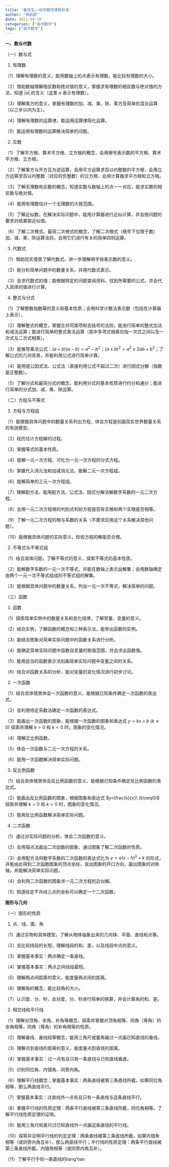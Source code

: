 ```yaml
---
title: '备学生——初中数学课程标准'
author: "杨启妍"
date: 2021-09-10
categories: ["高中数学"]
tags: ["高中数学"]
---
```


**一、数与代数**

（一）数与式

1. 有理数

（1）理解有理数的意义，能用数轴上的点表示有理数，能比较有理数的大小。

（2）借助数轴理解相反数和绝对值的意义，掌握求有理数的相反数与绝对值的方法，知道 $\vert a\vert$ 的含义（这里 $a$ 表示有理数）。

（3）理解乘方的意义，掌握有理数的加、减、乘、除、乘方及简单的混合运算（以三步以内为主）。

（4）理解有理数的运算律，能运用运算律简化运算。

（5）能运用有理数的运算解决简单的问题。

2. 实数

（1）了解平方根、算术平方根、立方根的概念，会用根号表示数的平方根、算术平方根、立方根。

（2）了解乘方与开方互为逆运算，会用平方运算求百以内整数的平方根，会用立方运算求百以内整数（对应的负整数）的立方根，会用计算器求平方根和立方根。

（3）了解无理数和实数的概念，知道实数与数轴上的点一一对应，能求实数的相反数与绝对值。

（4）能用有理数估计一个无理数的大致范围。

（5）了解近似数，在解决实际问题中，能用计算器进行近似计算，并会按问题的要求对结果取近似值。

（6）了解二次根式、最简二次根式的概念，了解二次根式（根号下仅限于数）加、减、乘、除运算法则，会用它们进行有关的简单四则运算。

3. 代数式

（1）借助现实情景了解代数式，进一步理解用字母表示数的意义。

（2）能分析简单问题中的数量关系，并用代数式表示。

（3）会求代数式的值；能根据特定的问题查阅资料，找到所需要的公式，并会代入具体的值进行计算。

4. 整式与分式

（1）了解整数指数幂的意义和基本性质；会用科学计数法表示数（包括在计算器上表示）。

（2）理解整式的概念，掌握合并同类项和去括号的法则，能进行简单的整式加法和减法运算；能进行简单的整式乘法运算（其中多项式相乘仅指一次式之间以及一次式与二次式相乘）。

（3）能推导乘法公式：$(a+b)(a-b)=a^2-b^2$；$(a\pm b)^2=a^2\pm 2ab+b^2$；了解公式的几何背景，并能利用公式进行简单计算。

（4）能用提公因式法、公式法（直接利用公式不超过二次）进行因式分解（指数是正整数）。

（5）了解分式和最简分式的概念，能利用分式的基本性质进行约分和通分；能进行简单的分式加、减、乘、除运算。

（二）方程与不等式

1. 方程与方程组

（1）能根据具体问题中的数量关系列出方程，体会方程是刻画现实世界数量关系的有效模型。

（2）经历估计方程解的过程。

（3）掌握等式的基本性质。

（4）能解一元一次方程、可化为一元一次方程的分式方程。

（5）掌握代入消元法和加减消元法，能解二元一次方程组。

（6）能解简单的三元一次方程组。

（7）理解配方法，能用配方法、公式法、因式分解法解数字系数的一元二次方程。

（8）会用一元二次方程根的判别式判别方程是否有实根和两个实根是否相等。

（9）了解一元二次方程的根与系数的关系（不要求应用这个关系解决其他问题）。

（10）能根据具体问题的实际意义，检验方程的解是否合理。

2. 不等式与不等式组

（1）结合具体问题，了解不等式的意义，探索不等式的基本性质。

（2）能解数字系数的一元一次不等式，并能在数轴上表示出解集；会用数轴确定由两个一元一次不等式组成的不等式组的解集。

（3）能根据具体问题中的数量关系，列出一元一次不等式，解决简单的问题。

（三）函数

1. 函数

（1）探索简单实例中的数量关系和变化规律，了解常量、变量的意义。

（2）结合实例，了解函数的概念和三种表示法，能举出函数的实例。

（3）能结合图象对简单实际问题中的函数关系进行分析。

（4）能确定简单实际问题中函数自变量的取值范围，并会求出函数值。

（5）能用适当的函数表示法刻画简单实际问题中变量之间的关系。

（6）结合对函数关系的分析，能对变量的变化情况进行初步讨论。

2. 一次函数

（1）结合具体情景体会一次函数的意义，能根据已知条件确定一次函数的表达式。

（2）会利用待定系数法确定一次函数的表达式。

（3）能画出一次函数的图象，能根据一次函数的图象和表达式 $y=kx+b\ (k\neq0)$ 探索并理解 $k>0$ 和 $k<0$ 时，图象的变化情况。

（4）理解正比例函数。

（5）体会一次函数与二元一次方程的关系。

（6）能用一次函数解决简单实际问题。

3. 反比例函数

（1）结合具体情景体会反比例函数的意义，能根据已知条件确定反比例函数的表达式。

（2）能画出反比例函数的图象，根据图象和表达式 $y=\frac{k}{x}\ (k\neq0)$ 探索并理解 $k>0$ 和 $k<0$ 时，图象的变化情况。

（3）能用反比例函数解决简单实际问题。

4. 二次函数

（1）通过对实际问题的分析，体会二次函数的意义。

（2）会用描点法画出二次函数的图象，通过图象了解二次函数的性质。

（3）会用配方法将数字系数的二次函数的表达式化为 $y=a(x-h)^2+k$ 的形式，并能由此得到二次函数图象的顶点坐标，说出图象的开口方向，画出图象的对称轴，并能解决简单实际问题。

（4）会利用二次函数的图象求一元二次方程的近似解。

（5）知道给定不共线三点的坐标可以确定一个二次函数。

**图形与几何**

（一）图形的性质

1. 点、线、面、角

（1）通过实物和具体模型，了解从物体抽象出来的几何体、平面、直线和点等。

（2）会比较线段的长短，理解线段的和、差，以及线段中点的意义。

（3）掌握基本事实：两点确定一条直线。

（4）掌握基本事实：两点之间线段最短。

（5）理解两点间距离的意义，能度量两点间的距离。

（6）理解角的概念，能比较角的大小。

（7）认识度、分、秒，会对度、分、秒进行简单的换算，并会计算角的和、差。

2. 相交线和平行线

（1）理解对顶角、余角、补角等概念，探索并掌握对顶角相等、同角（等角）的余角相等，同角（等角）的补角相等的性质。

（2）理解垂线、垂线段等概念，能用三角尺或量角器过一点画已知直线的垂线。

（3）理解点到直线的距离的意义，能度量点到直线的距离。

（4）掌握基本事实：过一点有且只有一条直线与已知直线垂直。

（5）识别同位角、内错角、同旁内角。

（6）理解平行线概念；掌握基本事实：两条直线被第三条直线所截，如果同位角相等，那么两直线平行。

（7）掌握基本事实：过直线外一点有且只有一条直线与这条直线平行。

（8）掌握平行线的性质定理：两条平行直线被第三条直线所截，同位角相等。了解平行线性质定理的证明。

（9）能用三角尺和直尺过已知直线外一点画这条直线的平行线。

（10）探索并证明平行线的判定定理：两条直线被第三条直线所截，如果内错角相等（或同旁内角互补），那么两直线平行；平行线的性质定理：两条平行直线被第三条直线所截，内错角相等（或同旁内角互补）。

（11）了解平行于同一条直线的liang'tiao